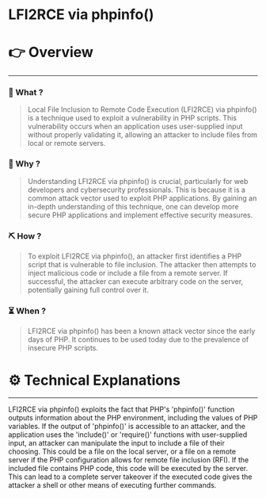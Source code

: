 # LFI2RCE via phpinfo()


# 👉 Overview

---

### 👀 What ?

> Local File Inclusion to Remote Code Execution (LFI2RCE) via phpinfo() is a technique used to exploit a vulnerability in PHP scripts. This vulnerability occurs when an application uses user-supplied input without properly validating it, allowing an attacker to include files from local or remote servers.
> 

### 🧐 Why ?

> Understanding LFI2RCE via phpinfo() is crucial, particularly for web developers and cybersecurity professionals. This is because it is a common attack vector used to exploit PHP applications. By gaining an in-depth understanding of this technique, one can develop more secure PHP applications and implement effective security measures.
> 

### ⛏️ How ?

> To exploit LFI2RCE via phpinfo(), an attacker first identifies a PHP script that is vulnerable to file inclusion. The attacker then attempts to inject malicious code or include a file from a remote server. If successful, the attacker can execute arbitrary code on the server, potentially gaining full control over it.
> 

### ⏳ When ?

> LFI2RCE via phpinfo() has been a known attack vector since the early days of PHP. It continues to be used today due to the prevalence of insecure PHP scripts.
> 

# ⚙️ Technical Explanations

---

LFI2RCE via phpinfo() exploits the fact that PHP's 'phpinfo()' function outputs information about the PHP environment, including the values of PHP variables. If the output of 'phpinfo()' is accessible to an attacker, and the application uses the 'include()' or 'require()' functions with user-supplied input, an attacker can manipulate the input to include a file of their choosing. This could be a file on the local server, or a file on a remote server if the PHP configuration allows for remote file inclusion (RFI). If the included file contains PHP code, this code will be executed by the server. This can lead to a complete server takeover if the executed code gives the attacker a shell or other means of executing further commands.
